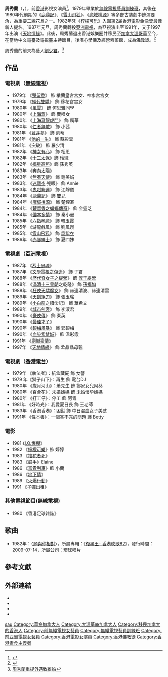{{NOT|周秀娜|何秀蘭}}
{{藝人
|姓名 = 周秀蘭
|類型 = 女演員
|圖片 = 
|圖片簡介 = 
|英文名 = Elaine Chow
|羅馬拼音 = Chow Sau Lan
|國籍 = {{CAN}}
|出生日期 = {{birth date and age|1961|4|1}}<ref>{{Cite web |url=http://hk.apple.nextmedia.com/entertainment/art/20140314/18655610 |title=那些年的玉女回憶 |publisher=[[蘋果日報_(香港)|蘋果日報]] |accessdate=2016-08-04 |archive-date=2017-10-19 |archive-url=https://web.archive.org/web/20171019171731/http://hk.apple.nextmedia.com/entertainment/art/20140314/18655610 |dead-url=no }}</ref><ref>{{cite news | title=周秀蘭在加度生辰 劉少君千里送禮物 | url=https://mmis.hkpl.gov.hk/coverpage/-/coverpage/view?_coverpage_WAR_mmisportalportlet_hsf=%E5%8A%89%E5%B0%91%E5%90%9B&p_r_p_-1078056564_c=QF757YsWv58Sngm8Qm6Mn9t61C6w9xvd&_coverpage_WAR_mmisportalportlet_o=21&_coverpage_WAR_mmisportalportlet_actual_q=%28%20verbatim_dc.collection%3A%28%22Old%5C%20HK%5C%20Newspapers%22%29%20%29%20AND+%28%20%28%20allTermsMandatory%3A%28true%29%20OR+all_dc.title%3A%28%E5%8A%89%E5%B0%91%E5%90%9B%29%20OR+all_dc.creator%3A%28%E5%8A%89%E5%B0%91%E5%90%9B%29%20OR+all_dc.contributor%3A%28%E5%8A%89%E5%B0%91%E5%90%9B%29%20OR+all_dc.subject%3A%28%E5%8A%89%E5%B0%91%E5%90%9B%29%20OR+fulltext%3A%28%E5%8A%89%E5%B0%91%E5%90%9B%29%20OR+all_dc.description%3A%28%E5%8A%89%E5%B0%91%E5%90%9B%29%20%29%20%29&_coverpage_WAR_mmisportalportlet_sort_field=score&_coverpage_WAR_mmisportalportlet_sort_order=desc | pages=22 | publisher=華僑日報 | date=1983-03-12| accessdate=2020-03-10}}</ref>
|出生地點 = {{HKG-1959}}
|職業 = 演員、歌手
|語言 = 粵語、英語、國語
|配偶 = 前夫：[[劉少君|劉少君]]
|活躍年代 = 1980年-1991年
|宗教信仰 = [[佛教|佛教]]
|imdb = 1354664
}}

'''周秀蘭'''（{{lang-en|Elaine Chow Sau Lan}}，{{bd|1961年|4月1日|}}），前[[香港|香港]]影視女演員<ref>{{Cite web |url=http://paper.wenweipo.com/2004/10/20/EN0410200014.htm |title=存档副本 |accessdate=2012-03-20 |archive-date=2019-07-27 |archive-url=https://web.archive.org/web/20190727170935/http://paper.wenweipo.com/2004/10/20/EN0410200014.htm |dead-url=no }}</ref>，1979年畢業於[[無線電視藝員訓練班|無線電視藝員訓練班]]，其後在1980年代前期的《[[鹿鼎記　(1984年香港電視劇)|鹿鼎記]]》、《[[雪山飛狐|雪山飛狐]]》、《[[魔域桃源|魔域桃源]]》等多部古裝劇中飾演要角，為重要二線花旦之一。1982年凭《[[檸檬可樂_(電影)|柠檬可乐]]》入圍[[第2届香港電影金像獎|第2届香港電影金像獎]]最佳新人提名。1987年元旦，周秀蘭轉投[[亞洲電視|亞洲電視]]，為亞視演出至1991年，又于1997年出演《[[天地情緣|天地情緣]]》。此後，周秀蘭退出香港娛樂圈并移民至[[加拿大|加拿大]][[溫哥華|溫哥華]]至今，在當地中文電臺及電視臺主持節目，後潛心學佛及經營素菜館，成為[[佛教徒|佛教徒]]。<ref>{{Cite web |url=http://www.foyuan.net/article-121289-1.html |title=周秀兰的证言：吃素身心都美丽！ |accessdate=2012-03-21 |archive-date=2019-07-28 |archive-url=https://web.archive.org/web/20190728094427/http://www.foyuan.net/article-121289-1.html |dead-url=no }}</ref>

周秀蘭的前夫為藝人[[劉少君|劉少君]]。<ref>[http://www.asia-new.com.tw/cases_info.php?htm=2307.php 周秀蘭重提外遇致離婚]{{dead link|date=2017年12月 |bot=InternetArchiveBot |fix-attempted=yes }}</ref>

== 作品 ==
=== 電視劇（[[無線電視|無線電視]]） ===
*1979年 《[[楚留香_(1979年電視劇)|楚留香]]》 飾 樓蘭皇宮宮女、神水宫宫女
*1979年 《[[絕代雙驕_(1979年電視劇)|絕代雙驕]]》 飾 移花宫宫女
*1980年 《[[風雲_(1980年電視劇)|風雲]]》 飾 何思雅同學
*1980年 《[[上海灘|上海灘]]》 飾 賣唱女
*1980年 《[[上海灘龍虎鬥|上海灘龍虎鬥]]》 飾 厲華
*1980年 《[[仁者無敵|仁者無敵]]》 飾 小茜
*1981年 《[[荳芽夢|荳芽夢]]》 飾  凯蒂
*1981年 《[[他的一生|他的一生]]》 飾 蘇彩雲
*1981年 《突破》 飾 羅少清
*1982年 《[[神女有心|神女有心]]》 飾 相思
*1982年 《[[十三太保_(電視劇)|十三太保]]》飾 玲瓏
*1982年 《[[福星高照_(電視劇)|福星高照]]》飾 孫秀英
*1983年 《[[奔向太陽|奔向太陽]]》
*1983年 《[[無冕天使|無冕天使]]》 飾 鍾美娟
*1983年 《[[迷離夜|迷離夜]]·兇眼》 飾 Annie
*1983年 《[[鬼咁夠運|鬼咁夠運]]》 飾 江靜儀
*1984年 《[[鹿鼎記_(1984年電視劇)|鹿鼎記]]》 飾 [[雙兒|雙兒]]
*1984年 《[[魔域桃源|魔域桃源]]》 飾 楚煙寒
*1984年 《[[楚留香之蝙蝠傳奇|楚留香之蝙蝠傳奇]]》 飾 金靈芝
*1984年 《[[儂本多情|儂本多情]]》 飾 秦小曼
*1985年 《[[六指琴魔|六指琴魔]]》 飾 韓玉霞
*1985年 《游龍戲鳳》 飾 劉鳳娥
*1985年 《[[雪山飛狐　(1985年電視劇)|雪山飛狐]]》 飾 [[袁紫衣|袁紫衣]]
*1986年 《[[赤腳紳士|赤腳紳士]]》 飾 夏四妹

=== 電視劇（[[亞洲電視|亞洲電視]]） ===
*1987年 《[[烈士忠魂|烈士忠魂]]》
*1987年 《[[文學電視之傷逝|文學電視之傷逝]]》 飾 子君
*1988年 《[[歷代奇女子之緹縈|歷代奇女子之緹縈]]》 飾 [[淳于緹縈|淳于緹縈]]
*1988年 《[[滿清十三皇朝|滿清十三皇朝]]之乾隆》 飾 [[傅恒妻|孫福如]]
*1988年 《[[狂俠天驕魔女|狂俠天驕魔女]]》 飾 赫連清波、赫連清雲
*1989年 《[[天劍絕刀|天劍絕刀]]》 飾 張玉瑤
*1989年 《[[小白龍　(電視劇)|小白龍]]之續命記》 飾 華希文
*1989年 《[[城市劍客|城市劍客]]》 飾 李淑君
*1990年 《[[豪俠傳|豪俠傳]]》 飾 秦英
*1990年 《[[最佳才子|最佳才子]]》
*1990年 《[[碧梅風暴|碧梅風暴]]》 飾 郭碧梅
*1990年 《[[血染紫禁城|血染紫禁城]]》 飾 溫彩霞
*1991年 《[[廟街豪情|廟街豪情]]》
*1997年 《[[天地情緣|天地情緣]]》 飾 孟晶晶母親

=== 電視劇（[[香港電台|香港電台]]） ===
*1979年 《執法者》：紙盒藏屍 飾 女警 
*1979 年《獅子山下》：再生 飾 電台DJ
*1980年 《歲月河山》：蕭先生 飾 鄭家女兒阿葵
*1980年 《百合花》：未婚媽媽 飾 未婚懷孕媽媽
*1980年 《打工仔》：停工 飾 阿青
*1981年 《好時光》：我愛夏日長 飾 王老師
*1983年 《香港香港》：困獸 飾 中日混血女子美芝
*1991年 《性本善》：一個答不完的問題 飾 Betty

=== 電影 ===
*1981 《[[I.Q.爆棚|I.Q.爆棚]]》
*1982 《[[檸檬可樂_(電影)|檸檬可樂]]》飾 婷婷
*1983 《[[摧花者死|摧花者死]]》
*1983 《[[鼓手_(1983年電影)|鼓手]]》Elaine
*1986 《[[富貴列車_(電影)|富貴列車]]》飾 小蘭
*1986 《[[地下情|地下情]]》
*1989 《[[火爆行動|火爆行動]]》
*1991 《[[子彈出租|子彈出租]]》

=== 其他電視節目(無線電視) ===
*1980 《香港足球雜誌》

==歌曲==
*1982年：〈[[願與你相對|願與你相對]]〉，所屬專輯：《[[復黑王-_香港映歌82|復黑王- 香港映歌82]]》，發行時間：2009-07-14，所屬公司：環球唱片

== 參考文獻 ==
{{reflist}}

==外部連結==
* {{imdb name|1354664}}{{en}}
* {{hkmdb name|4820}}
* {{douban people}}
* {{Mtime people|1068526}}

{{DEFAULTSORT:Chow, Sau Lan}}
[[Category:周姓|sau]]
[[Category:華裔加拿大人|Category:華裔加拿大人]]
[[Category:大溫華裔加拿大人|Category:大溫華裔加拿大人]]
[[Category:移民加拿大的香港人|Category:移民加拿大的香港人]]
[[Category:前無綫電視女藝員|Category:前無綫電視女藝員]]
[[Category:無綫電視藝員訓練班|Category:無綫電視藝員訓練班]]
[[Category:前亞洲電視女藝員|Category:前亞洲電視女藝員]]
[[Category:香港電影女演員|Category:香港電影女演員]]
[[Category:香港佛教徒|Category:香港佛教徒]]
[[Category:香港素食主義者|Category:香港素食主義者]]